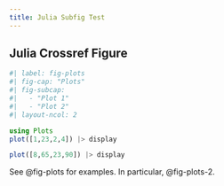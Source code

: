 ```yaml
---
title: Julia Subfig Test
---
```


## Julia Crossref Figure

```julia
#| label: fig-plots
#| fig-cap: "Plots"
#| fig-subcap:
#|   - "Plot 1"
#|   - "Plot 2"
#| layout-ncol: 2

using Plots
plot([1,23,2,4]) |> display

plot([8,65,23,90]) |> display
```

See @fig-plots for examples. In particular, @fig-plots-2.
